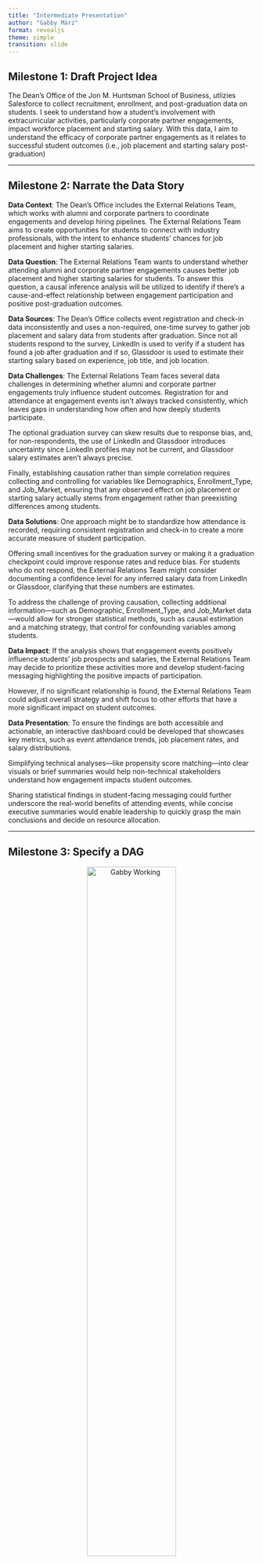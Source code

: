 ```yaml
---
title: "Intermediate Presentation"
author: "Gabby März"
format: revealjs
theme: simple
transition: slide
---
```


## Milestone 1: Draft Project Idea

The Dean's Office of the Jon M. Huntsman School of Business, utlizies Salesforce to collect recruitment, enrollment, and post-graduation data on students. I seek to understand how a student's involvement with extracurricular activities, particularly corporate partner engagements, impact workforce placement and starting salary. With this data, I aim to understand the efficacy of corporate partner engagements as it relates to successful student outcomes (i.e., job placement and starting salary post-graduation)

---

## Milestone 2: Narrate the Data Story

**Data Context**: The Dean’s Office includes the External Relations Team, which works with alumni and corporate partners to coordinate engagements and develop hiring pipelines. The External Relations Team aims to create opportunities for students to connect with industry professionals, with the intent to enhance students’ chances for job placement and higher starting salaries.

**Data Question**: The External Relations Team wants to understand whether attending alumni and corporate partner engagements causes better job placement and higher starting salaries for students. To answer this question, a causal inference analysis will be utilized to identify if there's a cause-and-effect relationship between engagement participation and positive post-graduation outcomes.

**Data Sources**: The Dean's Office collects event registration and check-in data inconsistently and uses a non-required, one-time survey to gather job placement and salary data from students after graduation. Since not all students respond to the survey, LinkedIn is used to verify if a student has found a job after graduation and if so, Glassdoor is used to estimate their starting salary based on experience, job title, and job location.

**Data Challenges**: The External Relations Team faces several data challenges in determining whether alumni and corporate partner engagements truly influence student outcomes. Registration for and attendance at engagement events isn’t always tracked consistently, which leaves gaps in understanding how often and how deeply students participate. 

The optional graduation survey can skew results due to response bias, and, for non-respondents, the use of LinkedIn and Glassdoor introduces uncertainty since LinkedIn profiles may not be current, and Glassdoor salary estimates aren’t always precise. 

Finally, establishing causation rather than simple correlation requires collecting and controlling for variables like Demographics, Enrollment_Type, and Job_Market, ensuring that any observed effect on job placement or starting salary actually stems from engagement rather than preexisting differences among students.

**Data Solutions**: One approach might be to standardize how attendance is recorded, requiring consistent registration and check-in to create a more accurate measure of student participation. 

Offering small incentives for the graduation survey or making it a graduation checkpoint could improve response rates and reduce bias. For students who do not respond, the External Relations Team might consider documenting a confidence level for any inferred salary data from LinkedIn or Glassdoor, clarifying that these numbers are estimates. 

To address the challenge of proving causation, collecting additional information—such as Demographic, Enrollment_Type, and Job_Market data—would allow for stronger statistical methods, such as causal estimation and a matching strategy, that control for confounding variables among students.

**Data Impact**: If the analysis shows that engagement events positively influence students' job prospects and salaries, the External Relations Team may decide to prioritize these activities more and develop student-facing messaging highlighting the positive impacts of participation. 

However, if no significant relationship is found, the External Relations Team could adjust overall strategy and shift focus to other efforts that have a more significant impact on student outcomes.

**Data Presentation**: To ensure the findings are both accessible and actionable, an interactive dashboard could be developed that showcases key metrics, such as event attendance trends, job placement rates, and salary distributions. 

Simplifying technical analyses—like propensity score matching—into clear visuals or brief summaries would help non-technical stakeholders understand how engagement impacts student outcomes. 

Sharing statistical findings in student-facing messaging could further underscore the real-world benefits of attending events, while concise executive summaries would enable leadership to quickly grasp the main conclusions and decide on resource allocation.

---

## Milestone 3: Specify a DAG

<div style="text-align: center;">

<img src="Harold_Working.png" alt="Gabby Working" width="60%"><br>
**Gabby Working**

<br><br>

<img src="Harold_Stressed.jpg" alt="Gabby Stressed" width="30%"><br>
**Gabby Stressed**

</div>

---

## Milestone 4: Specifcy an Identification Strategy

<div style="text-align: center;">

<img src="Harold_Working.png" alt="Gabby Working" width="60%"><br>
**Gabby Working**

<br><br>

<img src="Harold_Stressed.jpg" alt="Gabby Stressed" width="30%"><br>
**Gabby Stressed**

</div>

---

## Milestone 5: Simulate Data & Recover Parameters

<div style="text-align: center;">

<img src="Pablo_Waiting.jpg" alt="Gabby Waiting" width="60%"><br>
**Gabby Waiting**

</div>

---

## Milestone 6: Conduct Exploratory Data Analysis

<div style="text-align: center;">

<img src="Pablo_Waiting.jpg" alt="Gabby Waiting" width="60%"><br>
**Gabby Waiting**

</div>

---

## Milestone 7: Estimate Causal Effects

<div style="text-align: center;">

<img src="Pablo_Waiting.jpg" alt="Gabby Waiting" width="60%"><br>
**Gabby Waiting**

</div>
